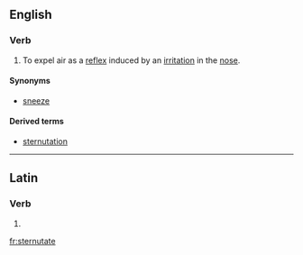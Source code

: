 ==English==

===Verb===
{{en-verb|sternutat}}

# To expel air as a [[reflex]] induced by an [[irritation]] in the [[nose]].

====Synonyms====
* [[sneeze]]

====Derived terms====
* [[sternutation]]

----

==Latin==

===Verb===
{{la-verb-form|sternūtāte}}

# {{inflection of|sternūtō||2|p|pres|actv|impr|lang=la}}


[[fr:sternutate]]